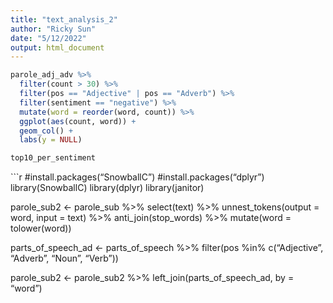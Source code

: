 ```yaml
---
title: "text_analysis_2"
author: "Ricky Sun"
date: "5/12/2022"
output: html_document
---
```


```r
parole_adj_adv %>%
  filter(count > 30) %>%
  filter(pos == "Adjective" | pos == "Adverb") %>%
  filter(sentiment == "negative") %>%
  mutate(word = reorder(word, count)) %>%
  ggplot(aes(count, word)) +
  geom_col() +
  labs(y = NULL)
```
```r
top10_per_sentiment
```





```r
#install.packages("SnowballC")
#install.packages("dplyr")
library(SnowballC)
library(dplyr)
library(janitor)

parole_sub2 <- parole_sub %>%
  select(text) %>%
  unnest_tokens(output = word, input = text) %>%
  anti_join(stop_words) %>%
  mutate(word = tolower(word)) 


parts_of_speech_ad <- parts_of_speech %>%
  filter(pos %in% c("Adjective", "Adverb", "Noun", "Verb"))

parole_sub2 <- parole_sub2 %>%
  left_join(parts_of_speech_ad, by = "word")
  





